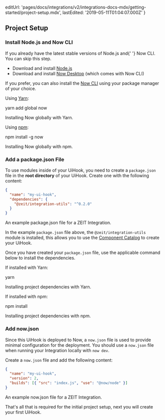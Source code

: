 
  editUrl:
    'pages/docs/integrations/v2/integrations-docs-mdx/getting-started/project-setup.mdx',
  lastEdited: '2019-05-11T01:04:07.000Z'
}

## Project Setup

### Install Node.js and Now CLI

<Note>
  If you already have the latest stable versions of Node.js and{' '}
  <GenericLink href="/now">Now CLI</GenericLink>. You can skip this step.
</Note>

- Download and install [Node.js](https://nodejs.org/en/)
- Download and install [Now Desktop](/download) (which comes with Now CLI)

If you prefer, you can also install the [Now CLI](/now) using your package manager of your choice.

Using [Yarn](https://yarnpkg.com/):

<TerminalInput>yarn add global now</TerminalInput>
<Caption>Installing Now globally with Yarn.</Caption>

Using [npm](https://www.npmjs.com/):

<TerminalInput>npm install -g now</TerminalInput>
<Caption>Installing Now globally with npm.</Caption>

### Add a package.json File

To use modules inside of your UiHook, you need to create a `package.json` file in the **root directory** of your UiHook. Create one with the following content:

```json
{
  "name": "my-ui-hook",
  "dependencies": {
    "@zeit/integration-utils": "^0.2.0"
  }
}
```

<Caption>
  An example <InlineCode>package.json</InlineCode> file for a ZEIT Integration.
</Caption>

In the example `package.json` file above, the `@zeit/integration-utils` module is installed, this allows you to use the [Component Catalog](/docs/integrations#component-catalog/page) to create your UiHook.

Once you have created your `package.json` file, use the applicable command below to install the dependencies.

If installed with Yarn:

<TerminalInput>yarn</TerminalInput>
<Caption>Installing project dependencies with Yarn.</Caption>

If installed with npm:

<TerminalInput>npm install</TerminalInput>
<Caption>Installing project dependencies with npm.</Caption>

### Add now.json

Since this UiHook is deployed to Now, a `now.json` file is used to provide minimal configuration for the deployment. You should use a `now.json` file when running your Integration locally with `now dev`.

Create a `now.json` file and add the following content:

```json
{
  "name": "my-ui-hook",
  "version": 2,
  "builds": [{ "src": "index.js", "use": "@now/node" }]
}
```

<Caption>
  An example <InlineCode>now.json</InlineCode> file for a ZEIT Integration.
</Caption>

That's all that is required for the initial project setup, next you will create your first UiHook.
